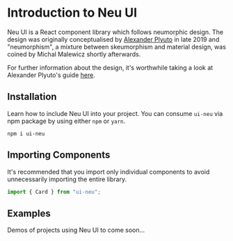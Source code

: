 
<Meta title="Getting Started" />

# Introduction to Neu UI

Neu UI is a React component library which follows neumorphic design. The design was originally conceptualised by [Alexander Plyuto](https://dribbble.com/alexplyuto) in late 2019 and "neumorphism", a mixture between skeumorphism and material design, was coined by Michal Malewicz shortly afterwards.

For further information about the design, it's worthwhile taking a look at Alexander Plyuto's guide [here](https://www.figma.com/file/J1uPSOY5k577mDpSfGFven/Neomorphism-Guide-2.0-%7C-Original?node-id=26580%3A1425).

## Installation

Learn how to include Neu UI into your project. You can consume `ui-neu` via npm package by using either `npm` or `yarn`.

```
npm i ui-neu
```

## Importing Components

It's recommended that you import only individual components to avoid unnecessarily importing the entire library.

```jsx
import { Card } from "ui-neu";
```

## Examples

Demos of projects using Neu UI to come soon...

